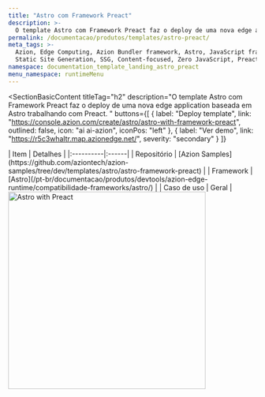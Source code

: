 ```yaml
---
title: "Astro com Framework Preact"
description: >-
  O template Astro com Framework Preact faz o deploy de uma nova edge application baseada em Astro trabalhando com Preact.
permalink: /documentacao/produtos/templates/astro-preact/
meta_tags: >-
  Azion, Edge Computing, Azion Bundler framework, Astro, JavaScript frameworks,
  Static Site Generation, SSG, Content-focused, Zero JavaScript, Preact
namespace: documentation_template_landing_astro_preact
menu_namespace: runtimeMenu
---
```



<SectionBasicContent
  titleTag="h2"
  description="O template Astro com Framework Preact faz o deploy de uma nova edge application baseada em Astro trabalhando com Preact. "
  buttons={[
    { label: "Deploy template", link: "https://console.azion.com/create/astro/astro-with-framework-preact", outlined: false, icon: "ai ai-azion", iconPos: "left" },
    { label: "Ver demo", link: "https://r5c3whaltr.map.azionedge.net/", severity: "secondary" }
  ]}
>
  <Fragment slot="content">
    <div style="flex: 1; min-width: 300px;">
      | Item | Detalhes |
      |:----------|:------|
      | Repositório | [Azion Samples](https://github.com/aziontech/azion-samples/tree/dev/templates/astro/astro-framework-preact) |
      | Framework | [Astro](/pt-br/documentacao/produtos/devtools/azion-edge-runtime/compatibilidade-frameworks/astro/) |
      | Caso de uso | Geral |
    </div>
    <div style="display: flex; justify-content: center; align-items: center; flex: 1;">
      <img src="/assets/docs/images/uploads/template-showcase/astro/astro-preact.png" width="400" alt="Astro with Preact" style="min-width: 100%; max-width: 100%; height: auto;" />
    </div>
  </Fragment>
</SectionBasicContent>
